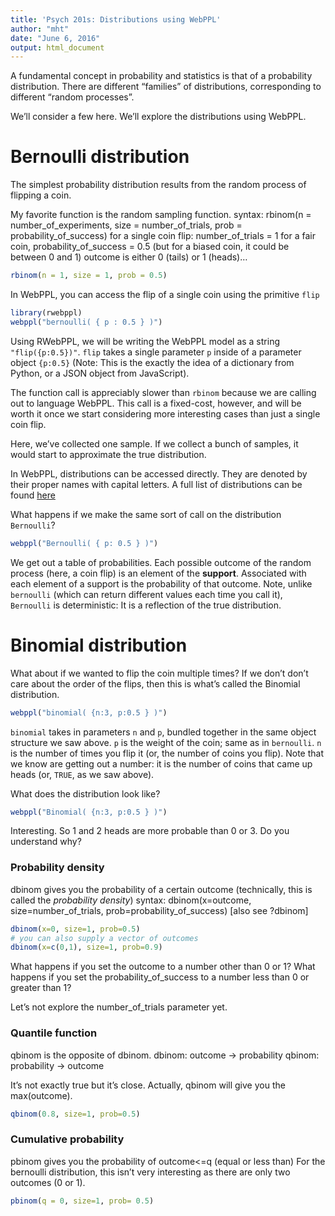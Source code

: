 ```yaml
---
title: 'Psych 201s: Distributions using WebPPL'
author: "mht"
date: "June 6, 2016"
output: html_document
---
```


A fundamental concept in probability and statistics is that of a probability distribution.
There are different "families" of distributions, corresponding to different "random processes". 

We'll consider a few here. 
We'll explore the distributions using WebPPL.

# Bernoulli distribution

The simplest probability distribution results from the random process of flipping a coin.


My favorite function is the random sampling function. 
syntax: rbinom(n = number_of_experiments, size = number_of_trials, prob = probability_of_success)
for a single coin flip: number_of_trials = 1
for a fair coin, probability_of_success = 0.5 (but for a biased coin, it could be between 0 and 1)
outcome is either 0 (tails) or 1 (heads)...

```r
rbinom(n = 1, size = 1, prob = 0.5)
```

In WebPPL, you can access the flip of a single coin using the primitive `flip`
```r
library(rwebppl)
webppl("bernoulli( { p : 0.5 } )")
```

Using RWebPPL, we will be writing the WebPPL model as a string `"flip({p:0.5})"`.
`flip` takes a single parameter `p` inside of a parameter object `{p:0.5}` (Note: This is the exactly the idea of a dictionary from Python, or a JSON object from JavaScript).

The function call is appreciably slower than `rbinom` because we are calling out to language WebPPL. 
This call is a fixed-cost, however, and will be worth it once we start considering more interesting cases than just a single coin flip.

Here, we've collected one sample. If we collect a bunch of samples, it would start to approximate the true distribution.

In WebPPL, distributions can be accessed directly. They are denoted by their proper names with capital letters. A full list of distributions can be found [here](http://webppl.readthedocs.io/en/master/distributions.html)

What happens if we make the same sort of call on the distribution `Bernoulli`?
```r
webppl("Bernoulli( { p: 0.5 } )")
```

We get out a table of probabilities. Each possible outcome of the random process (here, a coin flip) is an element of the **support**. Associated with each element of a support is the probability of that outcome. Note, unlike `bernoulli` (which can return different values each time you call it), `Bernoulli` is deterministic: It is a reflection of the true distribution. 

# Binomial distribution

What about if we wanted to flip the coin multiple times?
If we don't don't care about the order of the flips, then this is what's called the Binomial distribution.

```r
webppl("binomial( {n:3, p:0.5 } )")
```

`binomial` takes in parameters `n` and `p`, bundled together in the same object structure we saw above. `p` is the weight of the coin; same as in `bernoulli`. `n` is the number of times you flip it (or, the number of coins you flip).
Note that we know are getting out a number: it is the number of coins that came up heads (or, `TRUE`, as we saw above).

What does the distribution look like?

```r
webppl("Binomial( {n:3, p:0.5 } )")
```

Interesting. So 1 and 2 heads are more probable than 0 or 3. Do you understand why?

### Probability density

dbinom gives you the probability of a certain outcome (technically, this is called the *probability density*)
syntax: dbinom(x=outcome, size=number_of_trials, prob=probability_of_success) [also see ?dbinom]

```r
dbinom(x=0, size=1, prob=0.5)
# you can also supply a vector of outcomes
dbinom(x=c(0,1), size=1, prob=0.9)
```

What happens if you set the outcome to a number other than 0 or 1?
What happens if you set the probability_of_success to a number less than 0 or greater than 1?

Let's not explore the number_of_trials parameter yet.

### Quantile function

qbinom is the opposite of dbinom.
dbinom: outcome -> probability
qbinom: probability -> outcome

It's not exactly true but it's close. Actually, qbinom will give you the max(outcome).

```r
qbinom(0.8, size=1, prob=0.5)
```

### Cumulative probability

pbinom gives you the probability of outcome<=q (equal or less than)
For the bernoulli distribution, this isn't very interesting as there are only two outcomes (0 or 1). 

```r
pbinom(q = 0, size=1, prob= 0.5)
```


